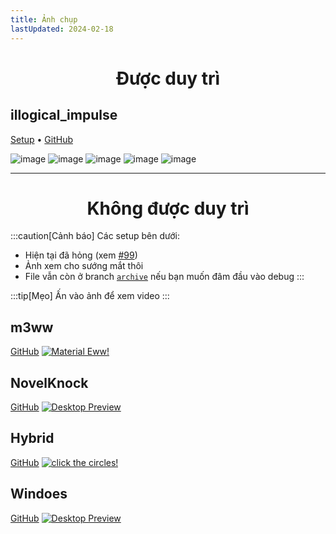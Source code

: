 ```yaml
---
title: Ảnh chụp
lastUpdated: 2024-02-18
---
```


<div align="center">
    <h1>Được duy trì</h1>
</div>

## illogical_impulse
[Setup](../../i-i/01setup)    •    [GitHub](https://github.com/end-4/dots-hyprland)

![image](https://repository-images.githubusercontent.com/583820372/55988d08-a8db-421a-8761-f6e98ea89ce3)
![image](/screenshots/i-i.2.png)
![image](/screenshots/i-i.3.png)
![image](/screenshots/i-i.4.png)
![image](/screenshots/i-i.5.png)

---

<div align="center">
    <h1>Không được duy trì</h1>
</div>

:::caution[Cảnh báo]
Các setup bên dưới:
- Hiện tại đã hỏng (xem [#99](https://github.com/end-4/dots-hyprland/issues/99))
- Ảnh xem cho sướng mắt thôi
- File vẫn còn ở branch [`archive`](https://github.com/end-4/dots-hyprland/tree/archive) nếu bạn muốn đâm đầu vào debug
:::

:::tip[Mẹo]
Ấn vào ảnh để xem video
:::

## m3ww
[GitHub](https://github.com/end-4/dots-hyprland/tree/archive)
<a href="https://streamable.com/85ch8x">
 <img src="/screenshots/m3ww.1.png" alt="Material Eww!"/>
</a>

## NovelKnock
[GitHub](https://github.com/end-4/dots-hyprland/tree/archive)
<a href="https://streamable.com/7vo61k">
 <img src="/screenshots/n-k.1.png" alt="Desktop Preview"/>
</a>

## Hybrid
[GitHub](https://github.com/end-4/dots-hyprland/tree/archive)
<a href="https://streamable.com/4oogot">
 <img src="/screenshots/hybrid.1.png" alt="click the circles!"/>
</a>

## Windoes
[GitHub](https://github.com/end-4/dots-hyprland/tree/archive)
<a href="https://streamable.com/5qx614">
 <img src="/screenshots/windoes.1.png" alt="Desktop Preview"/>
</a>
